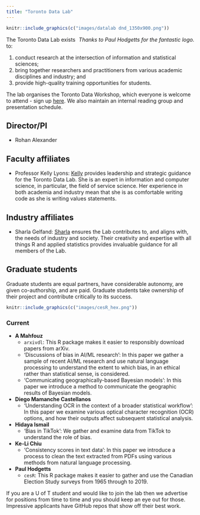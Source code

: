 ```yaml
---
title: "Toronto Data Lab"
---
```




```r
knitr::include_graphics(c("images/datalab dnd_1350x900.png")) 
```
[*Thanks to Paul Hodgetts for the fantastic logo.*]{style="float:right"}


The Toronto Data Lab exists to:

1. conduct research at the intersection of information and statistical sciences; 
2. bring together researchers and practitioners from various academic disciplines and industry; and
3. provide high-quality training opportunities for students.

The lab organises the Toronto Data Workshop, which everyone is welcome to attend - sign up [here](https://forms.gle/sXbEixoa1iJR4Q7A8). We also maintain an internal reading group and presentation schedule.

## Director/PI

- Rohan Alexander

## Faculty affiliates

- Professor Kelly Lyons: [Kelly](http://individual.utoronto.ca/klyons/) provides leadership and strategic guidance for the Toronto Data Lab. She is an expert in information and computer science, in particular, the field of service science. Her experience in both academia and industry mean that she is as comfortable writing code as she is writing values statements.

## Industry affiliates

- Sharla Gelfand: [Sharla](https://sharla.party/) ensures the Lab contributes to, and aligns with, the needs of industry and society. Their creativity and expertise with all things R and applied statistics provides invaluable guidance for all members of the Lab.

## Graduate students

Graduate students are equal partners, have considerable autonomy, are given co-authorship, and are paid. Graduate students take ownership of their project and contribute critically to its success.

```r
knitr::include_graphics(c("images/cesR_hex.png")) 
```

### Current

- **A Mahfouz**
    - `arxivdl`: This R package makes it easier to responsibly download papers from arXiv.
    - 'Discussions of bias in AI/ML research': In this paper we gather a sample of recent AI/ML research and use natural language processing to understand the extent to which bias, in an ethical rather than statistical sense, is considered.
    - 'Communicating geographically-based Bayesian models': In this paper we introduce a method to communicate the geographic results of Bayesian models. 
- **Diego Mamanche Castellanos**
    - 'Understanding OCR in the context of a broader statistical workflow': In this paper we examine various optical character recognition (OCR) options, and how their outputs affect subsequent statistical analysis.
- **Hidaya Ismail**
    - 'Bias in TikTok': We gather and examine data from TikTok to understand the role of bias.
- **Ke-Li Chiu**
    - 'Consistency scores in text data': In this paper we introduce a process to clean the text extracted from PDFs using various methods from natural language processing.
- **Paul Hodgetts**
    - `cesR`: This R package makes it easier to gather and use the Canadian Election Study surveys from 1965 through to 2019.

If you are a U of T student and would like to join the lab then we advertise for positions from time to time and you should keep an eye out for those. Impressive applicants have GitHub repos that show off their best work.


